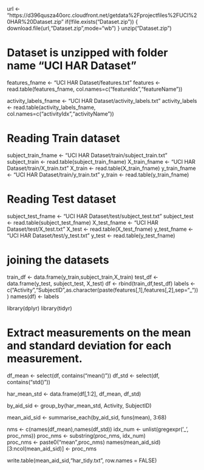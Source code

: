 
url <- "https://d396qusza40orc.cloudfront.net/getdata%2Fprojectfiles%2FUCI%20HAR%20Dataset.zip"
if(!file.exists("Dataset.zip"))
{
  download.file(url,"Dataset.zip",mode="wb")
}
unzip("Dataset.zip")

# Dataset is unzipped with folder name "UCI HAR Dataset"
features_fname <- "UCI HAR Dataset/features.txt"
features <- read.table(features_fname, col.names=c("featureIdx","featureName"))

activity_labels_fname <- "UCI HAR Dataset/activity_labels.txt"
activity_labels <- read.table(activity_labels_fname, col.names=c("activityIdx","activityName"))

# Reading Train dataset
subject_train_fname <- "UCI HAR Dataset/train/subject_train.txt"
subject_train <- read.table(subject_train_fname)
X_train_fname <- "UCI HAR Dataset/train/X_train.txt"
X_train <- read.table(X_train_fname)
y_train_fname <- "UCI HAR Dataset/train/y_train.txt"
y_train <- read.table(y_train_fname)

# Reading Test dataset
subject_test_fname <- "UCI HAR Dataset/test/subject_test.txt"
subject_test <- read.table(subject_test_fname)
X_test_fname <- "UCI HAR Dataset/test/X_test.txt"
X_test <- read.table(X_test_fname)
y_test_fname <- "UCI HAR Dataset/test/y_test.txt"
y_test <- read.table(y_test_fname)

# joining the datasets
train_df <- data.frame(y_train,subject_train,X_train)
test_df <-  data.frame(y_test, subject_test, X_test)
df <- rbind(train_df,test_df)
labels <- c("Activity","SubjectID",as.character(paste(features[,1],features[,2],sep="_")))
names(df) <- labels

library(dplyr)
library(tidyr)

# Extract measurements on the mean and standard deviation for each measurement. 

df_mean <- select(df, contains("mean()"))
df_std  <- select(df, contains("std()"))

har_mean_std <- data.frame(df[,1:2], df_mean, df_std)

by_aid_sid <- group_by(har_mean_std, Activity, SubjectID)

mean_aid_sid <- summarise_each(by_aid_sid, funs(mean), 3:68)

nms <- c(names(df_mean),names(df_std))
idx_num <- unlist(gregexpr('_', proc_nms))
proc_nms <- substring(proc_nms, idx_num)                  
proc_nms <- paste0("mean",proc_nms)
names(mean_aid_sid)[3:ncol(mean_aid_sid)] <- proc_nms

write.table(mean_aid_sid,"har_tidy.txt", row.names = FALSE)
